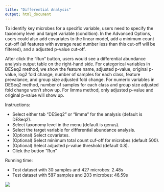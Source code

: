```yaml
---
title: "Differential Analysis"
output: html_document
---
```


To identify key microbes for a specific variable, users need to specify the taxonomy level and target variable (condition). In the Advanced Options, users could also add covariates to the linear model, add a minimum count cut-off (all features with average read number less than this cut-off will be filtered), and a adjusted p-value cut-off.

After click the "Run" button, users would see a differential abundance analysis output table on the right-hand side. For categorical variables in DESeq2 method, we show the feature name, adjusted p-value, original p-value, log2 fold change, number of samples for each class, feature prevalance, and group size adjusted fold change. For numeric variables in DESeq2 method, number of samples for each class and group size adjusted fold change won't show up. For limma method, only adjusted p-value and original p-value will show up.

Instructions:

* Select either tab "DESeq2" or "limma" for the analysis (default is DESeq2).
* Select taxonomy level in the menu (default is genus).
* Select the target variable for differential abundance analysis.
* (Optional) Select covariates.
* (Optional) Select minimum total count cuf-off for microbes (default 500).
* (Optional) Select adjusted p-value threshold (default 0.8).
* Click the button "Run"

Running time: 

* Test dataset with 30 samples and 427 microbes: 2.48s
* Test dataset with 587 samples and 203 microbes: 46.59s

![](https://github.com/compbiomed/materials/blob/master/animalcules/fig_038.png?raw=true)